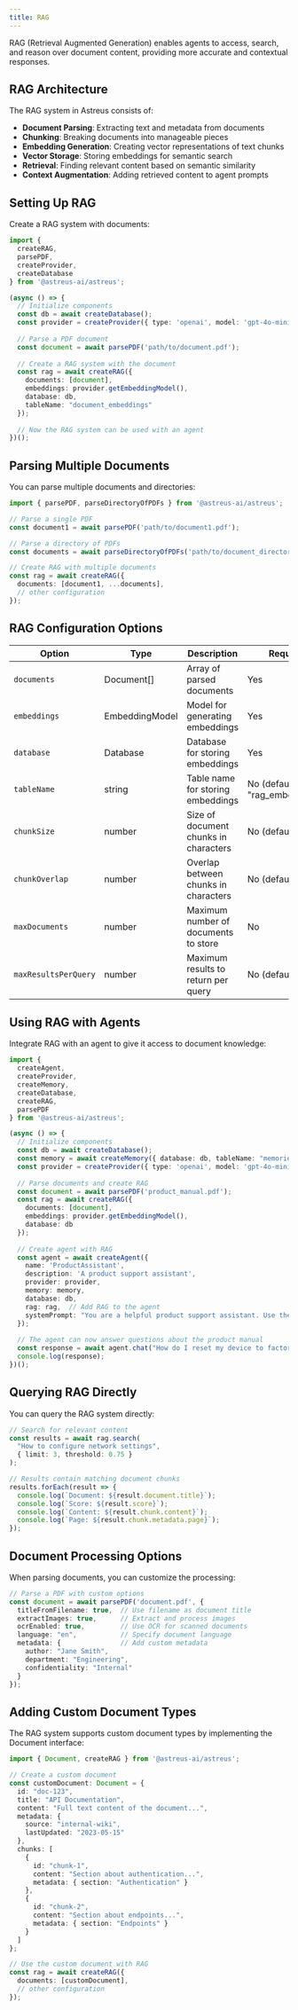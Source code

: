 ```yaml
---
title: RAG
---
```


RAG (Retrieval Augmented Generation) enables agents to access, search, and reason over document content, providing more accurate and contextual responses.

## RAG Architecture

The RAG system in Astreus consists of:

- **Document Parsing**: Extracting text and metadata from documents
- **Chunking**: Breaking documents into manageable pieces
- **Embedding Generation**: Creating vector representations of text chunks
- **Vector Storage**: Storing embeddings for semantic search
- **Retrieval**: Finding relevant content based on semantic similarity
- **Context Augmentation**: Adding retrieved content to agent prompts

## Setting Up RAG

Create a RAG system with documents:

```typescript
import { 
  createRAG, 
  parsePDF, 
  createProvider, 
  createDatabase 
} from '@astreus-ai/astreus';

(async () => {
  // Initialize components
  const db = await createDatabase();
  const provider = createProvider({ type: 'openai', model: 'gpt-4o-mini' });
  
  // Parse a PDF document
  const document = await parsePDF('path/to/document.pdf');
  
  // Create a RAG system with the document
  const rag = await createRAG({
    documents: [document],
    embeddings: provider.getEmbeddingModel(),
    database: db,
    tableName: "document_embeddings"
  });
  
  // Now the RAG system can be used with an agent
})();
```

## Parsing Multiple Documents

You can parse multiple documents and directories:

```typescript
import { parsePDF, parseDirectoryOfPDFs } from '@astreus-ai/astreus';

// Parse a single PDF
const document1 = await parsePDF('path/to/document1.pdf');

// Parse a directory of PDFs
const documents = await parseDirectoryOfPDFs('path/to/document_directory');

// Create RAG with multiple documents
const rag = await createRAG({
  documents: [document1, ...documents],
  // other configuration
});
```

## RAG Configuration Options

| Option | Type | Description | Required |
|--------|------|-------------|----------|
| `documents` | Document[] | Array of parsed documents | Yes |
| `embeddings` | EmbeddingModel | Model for generating embeddings | Yes |
| `database` | Database | Database for storing embeddings | Yes |
| `tableName` | string | Table name for storing embeddings | No (default: "rag_embeddings") |
| `chunkSize` | number | Size of document chunks in characters | No (default: 1000) |
| `chunkOverlap` | number | Overlap between chunks in characters | No (default: 200) |
| `maxDocuments` | number | Maximum number of documents to store | No |
| `maxResultsPerQuery` | number | Maximum results to return per query | No (default: 5) |

## Using RAG with Agents

Integrate RAG with an agent to give it access to document knowledge:

```typescript
import { 
  createAgent, 
  createProvider,
  createMemory,
  createDatabase,
  createRAG,
  parsePDF
} from '@astreus-ai/astreus';

(async () => {
  // Initialize components
  const db = await createDatabase();
  const memory = await createMemory({ database: db, tableName: "memories" });
  const provider = createProvider({ type: 'openai', model: 'gpt-4o-mini' });
  
  // Parse documents and create RAG
  const document = await parsePDF('product_manual.pdf');
  const rag = await createRAG({
    documents: [document],
    embeddings: provider.getEmbeddingModel(),
    database: db
  });
  
  // Create agent with RAG
  const agent = await createAgent({
    name: 'ProductAssistant',
    description: 'A product support assistant',
    provider: provider,
    memory: memory,
    database: db,
    rag: rag,  // Add RAG to the agent
    systemPrompt: "You are a helpful product support assistant. Use the provided product documentation to answer questions accurately."
  });
  
  // The agent can now answer questions about the product manual
  const response = await agent.chat("How do I reset my device to factory settings?");
  console.log(response);
})();
```

## Querying RAG Directly

You can query the RAG system directly:

```typescript
// Search for relevant content
const results = await rag.search(
  "How to configure network settings", 
  { limit: 3, threshold: 0.75 }
);

// Results contain matching document chunks
results.forEach(result => {
  console.log(`Document: ${result.document.title}`);
  console.log(`Score: ${result.score}`);
  console.log(`Content: ${result.chunk.content}`);
  console.log(`Page: ${result.chunk.metadata.page}`);
});
```

## Document Processing Options

When parsing documents, you can customize the processing:

```typescript
// Parse a PDF with custom options
const document = await parsePDF('document.pdf', {
  titleFromFilename: true,  // Use filename as document title
  extractImages: true,      // Extract and process images
  ocrEnabled: true,         // Use OCR for scanned documents
  language: "en",           // Specify document language
  metadata: {               // Add custom metadata
    author: "Jane Smith",
    department: "Engineering",
    confidentiality: "Internal"
  }
});
```

## Adding Custom Document Types

The RAG system supports custom document types by implementing the Document interface:

```typescript
import { Document, createRAG } from '@astreus-ai/astreus';

// Create a custom document
const customDocument: Document = {
  id: "doc-123",
  title: "API Documentation",
  content: "Full text content of the document...",
  metadata: {
    source: "internal-wiki",
    lastUpdated: "2023-05-15"
  },
  chunks: [
    {
      id: "chunk-1",
      content: "Section about authentication...",
      metadata: { section: "Authentication" }
    },
    {
      id: "chunk-2",
      content: "Section about endpoints...",
      metadata: { section: "Endpoints" }
    }
  ]
};

// Use the custom document with RAG
const rag = await createRAG({
  documents: [customDocument],
  // other configuration
});
``` 